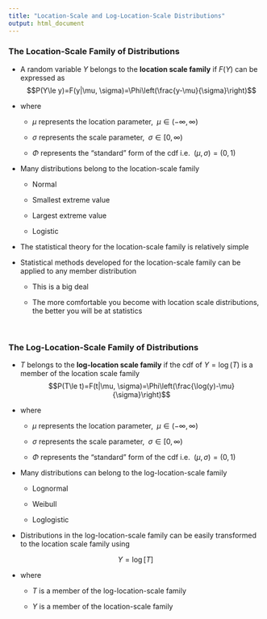 ---
title: "Location-Scale and Log-Location-Scale Distributions"
output: html_document
---

### The Location-Scale Family of Distributions

- A random variable $Y$ belongs to the __location scale family__ if $F(Y)$ can be expressed as
$$P(Y\le y)=F(y|\mu, \sigma)=\Phi\left(\frac{y-\mu}{\sigma}\right)$$

- where

    + $\mu$ represents the location parameter, $\; \mu \in (-\infty,\infty)$

    + $\sigma$ represents the scale parameter, $\; \sigma \in [0,\infty)$

    + $\Phi$ represents the "standard" form of the cdf i.e. $\; (\mu, \sigma)=(0,1)$

- Many distributions belong to the location-scale family

    + Normal

    + Smallest extreme value

    + Largest extreme value

    + Logistic

- The statistical theory for the location-scale family is relatively simple

- Statistical methods developed for the location-scale family can be applied to any member distribution

    + <focus>This is a big deal</focus>

    + The more comfortable you become with location scale distributions, the better you will be at statistics

<br/>

### The Log-Location-Scale Family of Distributions

- $T$ belongs to the __log-location scale family__ if the cdf of $Y= \log(T)$ is a member of the location scale family
$$P(T\le t)=F(t|\mu, \sigma)=\Phi\left(\frac{\log(y)-\mu}{\sigma}\right)$$

- where

    + $\mu$ represents the location parameter, $\; \mu \in (-\infty,\infty)$

    + $\sigma$ represents the scale parameter, $\; \sigma \in [0,\infty)$

    + $\Phi$ represents the "standard" form of the cdf i.e. $\; (\mu, \sigma)=(0,1)$

- Many distributions can belong to the log-location-scale family

    + Lognormal

    + Weibull

    + Loglogistic

- Distributions in the log-location-scale family can be easily transformed to the location scale family using

$$Y = \log[T]$$

- where

    + $T$ is a member of the log-location-scale family

    + $Y$ is a member of the location-scale family
